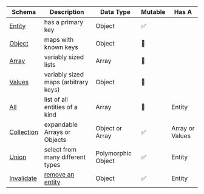 | Schema                             | Description                                                        | Data Type          | Mutable | Has A           |
| ---------------------------------- | ------------------------------------------------------------------ | ------------------ | ------- | --------------- |
| [Entity](/rest/api/Entity)         | has a primary key                                                  | Object             | ✅      |                 |
| [Object](/rest/api/Object)         | maps with known keys                                               | Object             | 🛑      |                 |
| [Array](/rest/api/Array)           | variably sized lists                                               | Array              | 🛑      |                 |
| [Values](/rest/api/Values)         | variably sized maps (arbitrary keys)                               | Object             | 🛑      |                 |
| [All](/rest/api/All)               | list of all entities of a kind                                     | Array              | 🛑      | Entity          |
| [Collection](/rest/api/Collection) | expandable Arrays or Objects                                       | Object or Array    | ✅      | Array or Values |
| [Union](/rest/api/Union)           | select from many different types                                   | Polymorphic Object | ✅      | Entity          |
| [Invalidate](/rest/api/Invalidate) | [remove an entity](../concepts/expiry-policy.md#any-endpoint-with-an-entity) | Object             | ✅      | Entity          |